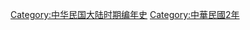 {{Commonscat|1913 in China}}
{{year in country category|||||中国|亞洲||}}

[[Category:中华民国大陆时期编年史|Category:中华民国大陆时期编年史]]
[[Category:中華民國2年|Category:中華民國2年]]